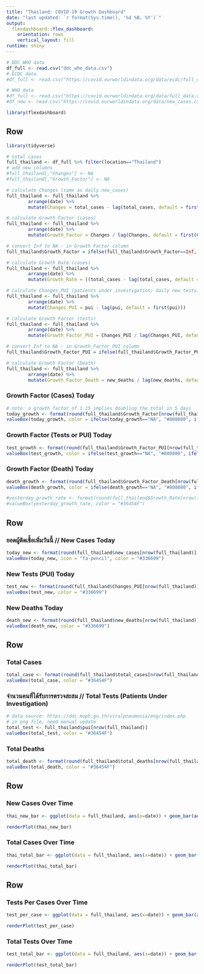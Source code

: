 ```yaml
---
title: "Thailand: COVID-19 Growth Dashboard"
date: "last updated: `r format(Sys.time(), '%d %B, %Y')`"
output: 
  flexdashboard::flex_dashboard:
    orientation: rows
    vertical_layout: fill
runtime: shiny
---
```


```r
# DDC_WHO data
df_full <- read.csv("ddc_who_data.csv")
# ECDC data
#df_full <- read.csv("https://covid.ourworldindata.org/data/ecdc/full_data.csv")

# WHO data
#df_full <- read.csv("https://covid.ourworldindata.org/data/full_data.csv")
#df_new <- read.csv("https://covid.ourworldindata.org/data/new_cases.csv")
```

```r
library(flexdashboard)
```

Row
-----------------------------------------------------------------------

```r
library(tidyverse)

# total cases
full_thailand <- df_full %>% filter(location=="Thailand")
# add new columns
#full_thailand[,"Changes"] <- NA
#full_thailand[,"Growth_Factor"] <- NA

# calculate Changes (same as daily new_cases)
full_thailand <- full_thailand %>%
        arrange(date) %>%
        mutate(Changes = total_cases - lag(total_cases, default = first(total_cases)))

# calculate Growth Factor (cases)
full_thailand <- full_thailand %>%
        arrange(date) %>%
        mutate(Growth_Factor = Changes / lag(Changes, default = first(Changes)))

# convert Inf to NA - in Growth Factor column
full_thailand$Growth_Factor = ifelse(full_thailand$Growth_Factor==Inf, NA, full_thailand$Growth_Factor)

# calculate Growth Rate (cases)
full_thailand <- full_thailand %>% 
        arrange(date) %>% 
        mutate(Growth_Rate = ((total_cases - lag(total_cases, default = first(total_cases))) / lag(total_cases, default = first(total_cases)))*100)

# calculate Changes_PUI (patients under investigation; daily new tests)
full_thailand <- full_thailand %>% 
        arrange(date) %>% 
        mutate(Changes_PUI = pui - lag(pui, default = first(pui)))

# calculate Growth Factor (tests)
full_thailand <- full_thailand %>% 
        arrange(date) %>% 
        mutate(Growth_Factor_PUI = Changes_PUI / lag(Changes_PUI, default = first(Changes_PUI)))

# convert Inf to NA - in Growth_Factor_PUI column
full_thailand$Growth_Factor_PUI = ifelse(full_thailand$Growth_Factor_PUI==Inf, NA, full_thailand$Growth_Factor_PUI)

# calculate Growth Factor (Death)
full_thailand <- full_thailand %>%
        arrange(date) %>%
        mutate(Growth_Factor_Death = new_deaths / lag(new_deaths, default = first(new_deaths)))

```


### Growth Factor (Cases) Today

```r
# note: a growth factor of 1.15 implies doubling the total in 5 days
today_growth <- format(round(full_thailand$Growth_Factor[nrow(full_thailand)], 2), nsmall = 2)
valueBox(today_growth, color = ifelse(today_growth=="NA", "#808080", ifelse(today_growth < 1.15, "#33cc33", "#FF3300")))
```

### Growth Factor (Tests or PUI) Today

```r
test_growth <- format(round(full_thailand$Growth_Factor_PUI[nrow(full_thailand)], 2), nsmall = 2)
valueBox(test_growth, color = ifelse(test_growth=="NA", "#808080", ifelse(test_growth < 1.15, "orange", "#33cc33")))
```

### Growth Factor (Death) Today

```r
death_growth <- format(round(full_thailand$Growth_Factor_Death[nrow(full_thailand)], 2), nsmall = 0)
valueBox(death_growth, color = ifelse(death_growth=="NA", "#808080", ifelse(death_growth < 1.15, "#33cc33", "#FF3300")))

#yesterday_growth_rate <- format(round(full_thailand$Growth_Rate[nrow(full_thailand)], 2), nsmall = 0)
#valueBox(yesterday_growth_rate, color = "#36454F")
```


Row
-----------------------------------------------------------------------


### ยอดผู้ติดเชื้อเพิ่มวันนี้ // New Cases Today

```r
today_new <- format(round(full_thailand$new_cases[nrow(full_thailand)], 2), nsmall = 0)
valueBox(today_new, icon = "fa-pencil", color = "#336699")
```

### New Tests (PUI) Today
```r
test_new <- format(round(full_thailand$Changes_PUI[nrow(full_thailand)], 2), nsmall = 0)
valueBox(test_new, color = "#336699")
```

### New Deaths Today

```r
death_new <- format(round(full_thailand$new_deaths[nrow(full_thailand)], 2), nsmall = 0)
valueBox(death_new, color = "#336699")
```

Row
-----------------------------------------------------------------------

### Total Cases
```r
total_case <- format(round(full_thailand$total_cases[nrow(full_thailand)], 2), nsmall = 0)
valueBox(total_case, color = "#36454F")
```


### จำนวนคนที่ได้รับการตรวจสะสม //  Total Tests (Patients Under Investigation) 

```r
# data source: https://ddc.moph.go.th/viralpneumonia/eng/index.php
# in png file, need manual update
total_test <- full_thailand$pui[nrow(full_thailand)]
valueBox(total_test, color = "#36454F")
```

### Total Deaths

```r
total_death <- format(round(full_thailand$total_deaths[nrow(full_thailand)], 2), nsmall = 0)
valueBox(total_death, color = "#36454F")
```

Row
-----------------------------------------------------------------------
### New Cases Over Time

```r
thai_new_bar <- ggplot(data = full_thailand, aes(x=date)) + geom_bar(aes(y=new_cases), stat = "identity", size=2, fill="#336699", color = "white", alpha = 1.0) + labs(title = "New Cases", subtitle = "Jan 21 - present") + theme_classic() + theme(axis.text.x = element_blank())

renderPlot(thai_new_bar)
```

### Total Cases Over Time

```r
thai_total_bar <- ggplot(data = full_thailand, aes(x=date)) + geom_bar(aes(y=total_cases), stat = "identity", size=1, fill="#36454F", color = "white", alpha = 1.0) + labs(title = "Total Cases", subtitle = "Jan 21 - present") + theme_classic() + theme(axis.text.x = element_blank())

renderPlot(thai_total_bar)
```

Row
----------------------------------------------------------------------
### Tests Per Cases Over Time
```r
test_per_case <- ggplot(data = full_thailand, aes(x=date)) + geom_bar(aes(y=testpercase), stat = "identity", size=2, fill="#53868B", color = "white", alpha = 1.0) + labs(title = "Tests Per Case", subtitle = "Jan 21 - present") + theme_classic() + theme(axis.text.x = element_blank())

renderPlot(test_per_case)
```

### Total Tests Over Time

```r
test_total_bar <- ggplot(data = full_thailand, aes(x=date)) + geom_bar(aes(y=pui), stat = "identity", size=1, fill="#36454F", color = "white", alpha = 1.0) + labs(title = "Total Tests", subtitle = "Jan 21 - present") + theme_classic() + theme(axis.text.x = element_blank())

renderPlot(test_total_bar)
```
